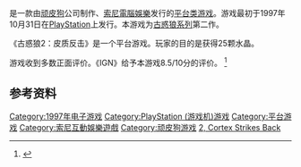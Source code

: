 {{NoteTA
| G1=Games
| 1=袋狼=>zh-hk:古惑狼;
| 2=古惑狼=>zh-hk:古惑狼;
| 3=袋狼大進擊=>zh-hk:古惑狼大進擊;
| 4=古惑狼2：皮质反击=>zh-hk:古惑狼2：Cortex Strikes Back;
| 5=古惑狼2：皮质反击=>zh-tw:袋狼大進擊2：Cortex Strikes Back
}}
{{Infobox video game
| title = 古惑狼2：皮质反击
| english = Crash Bandicoot 2: Cortex Strikes Back
| image = Crash Bandicoot 2 Cortex Strikes Back Game Cover.jpg
| caption = 美版遊戲封面
| developer = [[頑皮狗|頑皮狗]]
| publisher = [[索尼電腦娛樂|索尼電腦娛樂]]
| director = [[Jason_Rubin|Jason Rubin]]
| producer = [[Mark_Cerny|Mark Cerny]]
| designer =
| programmer = [[Andy_Gavin|Andy Gavin]] 
| artist = [[Charles_Zembillas|Charles Zembillas]]<br>Erick Panglilinan<br>[[Bob_Rafei|Bob Rafei]]
| writer = [[Jason_Rubin|Jason Rubin]] 
| composer = [[Josh_Mancell|Josh Mancell]]
| series = [[古惑狼系列|古惑狼系列]]
| platforms = [[PlayStation|PlayStation]]
| released = {{vgrelease|NA|November 5, 1997<ref>{{cite web |url=http://www.naughtydog.com/timeline/ |title=Naughty Dog - 30 Year Timeline |publisher=[[Naughty_Dog|Naughty Dog]]. [[Sony_Computer_Entertainment|Sony Computer Entertainment]] |accessdate=June 30, 2016 |archiveurl=https://www.webcitation.org/6bBkP6mwX?url=http://www.naughtydog.com/timeline/ |archivedate=2015年8月31日 |deadurl=yes |df= }}</ref>|EU|December 1997|JP|1997年12月18日}}
| genre = [[平台遊戲|平台]]
| modes = [[單人遊戲|單人]]
}}
{{vgname|古惑狼2：皮质反击|en=Crash Bandicoot 2: Cortex Strikes Back|cn=古惑狼2：皮质反击|tw=袋狼大進擊2：Cortex Strikes Back|hk=古惑狼2：皮質反擊}}是一款由[[顽皮狗|顽皮狗]]公司制作、[[索尼電腦娛樂|索尼電腦娛樂]]发行的[[平台类游戏|平台类游戏]]。游戏最初于1997年10月31日在[[PlayStation_(遊戲機)|PlayStation]]上发行。本游戏为[[古惑狼系列|古惑狼系列]]第二作。

《古惑狼2：皮质反击》是一个平台游戏。玩家的目的是获得25颗水晶。

游戏收到多数正面评价。《IGN》给予本游戏8.5/10分的评价。 <ref name="IGN">{{cite web |url=http://psx.ign.com/articles/152/152037p1.html |title=''Crash Bandicoot 2: Cortex Strikes Back'' - PlayStation Review at IGN |date=November 4, 1997 |publisher=IGN |accessdate=March 12, 2010 |archive-date=2010-06-20 |archive-url=https://web.archive.org/web/20100620210155/http://psx.ign.com/articles/152/152037p1.html |dead-url=no }}</ref>

== 参考资料 ==
{{Reflist}}

{{古惑狼系列}}

{{DEFAULTSORT:Crash Bandicoot 2 Cortex Strikes Back}}
[[Category:1997年电子游戏|Category:1997年电子游戏]]
[[Category:PlayStation_(游戏机)游戏|Category:PlayStation (游戏机)游戏]]
[[Category:平台游戏|Category:平台游戏]]
[[Category:索尼互動娛樂遊戲|Category:索尼互動娛樂遊戲]]
[[Category:顽皮狗游戏|Category:顽皮狗游戏]]
[[Category:古惑狼系列|2, Cortex Strikes Back]]

{{platform-videogame-stub}}
{{sony-videogame-stub}}